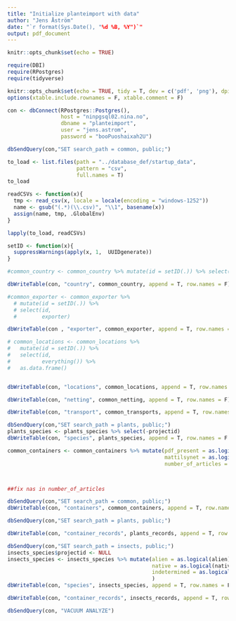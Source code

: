```yaml
---
title: "Initialize planteimport with data"
author: "Jens Åström"
date: "`r format(Sys.Date(), "%d %B, %Y")`"
output: pdf_document
---
```


```r
knitr::opts_chunk$set(echo = TRUE)
```


```r
require(DBI)
require(RPostgres)
require(tidyverse)


```

```r
knitr::opts_chunk$set(echo = TRUE, tidy = T, dev = c('pdf', 'png'), dpi = 600, fig.path = "figure/", eval = F)
options(xtable.include.rownames = F, xtable.comment = F)

con <- dbConnect(RPostgres::Postgres(), 
                 host = "ninpgsql02.nina.no", 
                 dbname = "planteimport", 
                 user = "jens.astrom", 
                 password = "booPuoshaixah2U")

dbSendQuery(con,"SET search_path = common, public;")


```

```r
to_load <- list.files(path = "../database_def/startup_data", 
                      pattern = "csv", 
                      full.names = T)   
to_load

readCSVs <- function(x){
  tmp <- read_csv(x, locale = locale(encoding = "windows-1252"))
  name <- gsub("(.*)(\\.csv)", "\\1", basename(x))
  assign(name, tmp, .GlobalEnv)
} 

lapply(to_load, readCSVs)

```

```r
setID <- function(x){
  suppressWarnings(apply(x, 1,  UUIDgenerate))
}

```


```r
#common_country <- common_country %>% mutate(id = setID(.)) %>% select(id, country)

dbWriteTable(con, "country", common_country, append = T, row.names = F)

```

```r
#common_exporter <- common_exporter %>% 
  # mutate(id = setID(.)) %>% 
  # select(id,
  #        exporter)

dbWriteTable(con , "exporter", common_exporter, append = T, row.names = F)
```

```r
# common_locations <- common_locations %>% 
#   mutate(id = setID(.)) %>% 
#   select(id,
#          everything()) %>% 
#   as.data.frame()


dbWriteTable(con, "locations", common_locations, append = T, row.names = F)
```

```r
dbWriteTable(con, "netting", common_netting, append = T, row.names = F)
```


```r
dbWriteTable(con, "transport", common_transports, append = T, row.names = F)
```

```r
dbSendQuery(con,"SET search_path = plants, public;")
plants_species <- plants_species %>% select(-projectid)
dbWriteTable(con, "species", plants_species, append = T, row.names = F )
```


```r
common_containers <- common_containers %>% mutate(pdf_present = as.logical(pdf_present),
                                                  mattilsynet = as.logical(mattilsynet),
                                                  number_of_articles = as.numeric(number_of_articles))



##fix nas in number_of_articles

dbSendQuery(con,"SET search_path = common, public;")
dbWriteTable(con, "containers", common_containers, append = T, row.names = F)
```


```r
dbSendQuery(con,"SET search_path = plants, public;")

dbWriteTable(con, "container_records", plants_records, append = T, row.names = F )
```

```r

dbSendQuery(con,"SET search_path = insects, public;")
insects_species$projectid <- NULL
insects_species <- insects_species %>% mutate(alien = as.logical(alien),
                                              native = as.logical(native),
                                              indetermined = as.logical(indetermined)
                                              )
dbWriteTable(con, "species", insects_species, append = T, row.names = F )
```

```r
dbWriteTable(con, "container_records", insects_records, append = T, row.names = F)
```


```r
dbSendQuery(con, "VACUUM ANALYZE")
```


